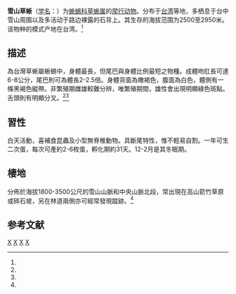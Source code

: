 {{noteTA
|1=zh-cn:爬行纲; zh-tw:爬蟲綱;
|2=zh-cn:蜥蜴科; zh-tw:正蜥科;
}}
{{Speciesbox
| name = 雪山草蜥
| status = 
| status_system = 
| image = 
| genus = Takydromus
| species = hsuehshanensis
| authority = [[林俊義|Lin]] & [[鄭先祐|Cheng]], 1981<ref name='id4535'>{{cite web| url =http://www.bioinfo.cn/db05/BjdwSpecies.php?action=view&id=4535| title =雪山草蜥| work =《中国动物物种编目数据库》| publisher =中国科学院微生物研究所| author =中国科学院动物研究所| accessdate =2009-04-11| deadurl =yes| archiveurl =https://web.archive.org/web/20150121083428/http://www.bioinfo.cn/db05/BjdwSpecies.php?action=view&id=4535| archivedate =2015-01-21}}</ref>
}}

'''雪山草蜥'''（[[学名|学名]]：{{lang|la|''Takydromus hsuehshanensis''}}）为[[蜥蜴科|蜥蜴科]][[草蜥属|草蜥属]]的[[爬行动物|爬行动物]]。分布于[[台湾|台湾]]等地，多栖息于台中雪山周围以及多活动于路边裸露的石背上。其生存的海拔范围为2500至2950米。该物种的模式产地在台湾。<ref name='id4535'/>

==描述==
為台灣草蜥屬蜥蜴中，身體最長，但尾巴與身體比例最短之物種。成體吻肛長可達6-8公分，尾巴則可為體長2-2.5倍。身體背面為橄褐色，腹面為白色，體側有一條黑褐色縱帶。非繁殖期雌雄較難分辨，唯繁殖期間，雄性會出現明顯綠色斑點。舌頭則有明顯分叉。<ref name="nmns-0b00000181dac27a"/><ref name="baidu-%E9%9B%AA"/>

==習性==
白天活動，喜補食昆蟲及小型無脊椎動物。具斷尾特性，惟不輕易自割。一年可生二次蛋，每次可產約2-6枚蛋，孵化期約31天。12-2月是其冬眠期。

==棲地==
分佈於海拔1800-3500公尺的雪山山脈和中央山脈北段，常出現在高山箭竹草原或碎石坡，另在林道兩側亦可經常發現蹤跡。<ref name="taieol-72456"/>

== 参考文献 ==
{{reflist|refs=
<ref name="taieol-72456">{{cite web | url=http://taieol.tw/pages/72456 | title=Takydromus hsuehshanensis Lin and Cheng, 1981  | publisher=[[臺灣生命大百科|臺灣生命大百科]] | date=2018-01-10 | accessdate=2019-01-18 | author1=林思民 }}</ref>
<ref name="nmns-0b00000181dac27a">{{cite web | url=http://digimuse.nmns.edu.tw/Default.aspx?tabid=319&ObjectId=0b00000181dac27a&Domin=z&Field=r1&ContentType=Exhibit&Language=CHI&FieldName= | title=台灣蜥蜴介紹：雪山草蜥 | publisher=[[國立自然科學博物館|國立自然科學博物館]] | accessdate=2019-01-18 }}</ref>
}}

{{Wikispecies|Takydromus hsuehshanensis}}

{{Taxonbar}}

[[Category:草蜥属|X]]
[[Category:台灣爬行動物|X]]
[[Category:台灣特有種|X]]
[[Category:1981年描述的动物|X]]
